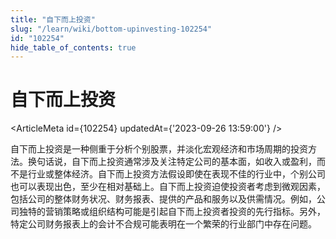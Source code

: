 ```yaml
---
title: "自下而上投资"
slug: "/learn/wiki/bottom-upinvesting-102254"
id: "102254"
hide_table_of_contents: true
---
```



# 自下而上投资

<ArticleMeta id={102254} updatedAt={'2023-09-26 13:59:00'} />
<div className='border-solid border-b border-t-0 my-4 border-[var(--ifm-color-gray-300)]' />

自下而上投资是一种侧重于分析个别股票，并淡化宏观经济和市场周期的投资方法。换句话说，自下而上投资通常涉及关注特定公司的基本面，如收入或盈利，而不是行业或整体经济。自下而上投资方法假设即使在表现不佳的行业中，个别公司也可以表现出色，至少在相对基础上。自下而上投资迫使投资者考虑到微观因素，包括公司的整体财务状况、财务报表、提供的产品和服务以及供需情况。例如，公司独特的营销策略或组织结构可能是引起自下而上投资者投资的先行指标。另外，特定公司财务报表上的会计不合规可能表明在一个繁荣的行业部门中存在问题。
